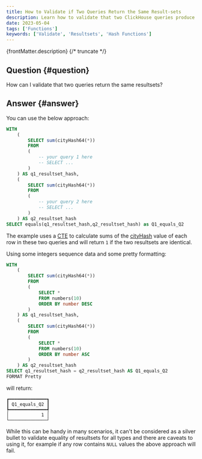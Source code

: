 ```yaml
---
title: How to Validate if Two Queries Return the Same Result-sets
description: Learn how to validate that two ClickHouse queries produce identical result-sets using hash functions and comparison techniques.
date: 2023-05-04
tags: ['Functions']
keywords: ['Validate', 'Resultsets', 'Hash Functions']
---
```


{frontMatter.description}
{/* truncate */}

## Question {#question}

How can I validate that two queries return the same resultsets?

## Answer {#answer}

You can use the below approach:

```sql
WITH
    (
        SELECT sum(cityHash64(*))
        FROM
        (
            -- your query 1 here
            -- SELECT ...
        )
    ) AS q1_resultset_hash,
    (
        SELECT sum(cityHash64(*))
        FROM
        (
            -- your query 2 here
            -- SELECT ...
        )
    ) AS q2_resultset_hash
SELECT equals(q1_resultset_hash,q2_resultset_hash) as Q1_equals_Q2
```
The example uses a [CTE](https://clickhouse.com/docs/en/sql-reference/statements/select/with) to calculate sums of the [cityHash](https://clickhouse.com/docs/en/sql-reference/functions/hash-functions#cityhash64) value of each row in these two queries and will return `1` if the two resultsets are identical.


Using some integers sequence data and some pretty formatting:

```sql
WITH
    (
        SELECT sum(cityHash64(*))
        FROM
        (
            SELECT *
            FROM numbers(10)
            ORDER BY number DESC
        )
    ) AS q1_resultset_hash,
    (
        SELECT sum(cityHash64(*))
        FROM
        (
            SELECT *
            FROM numbers(10)
            ORDER BY number ASC
        )
    ) AS q2_resultset_hash
SELECT q1_resultset_hash = q2_resultset_hash AS Q1_equals_Q2
FORMAT Pretty
```

will return:

```
┏━━━━━━━━━━━━━━┓
┃ Q1_equals_Q2 ┃
┡━━━━━━━━━━━━━━┩
│            1 │
└──────────────┘
```

While this can be handy in many scenarios, it can't be considered as a silver bullet to validate equality of resultsets for all types and there are caveats to using it, for example if any row contains `NULL` values the above approach will fail.


